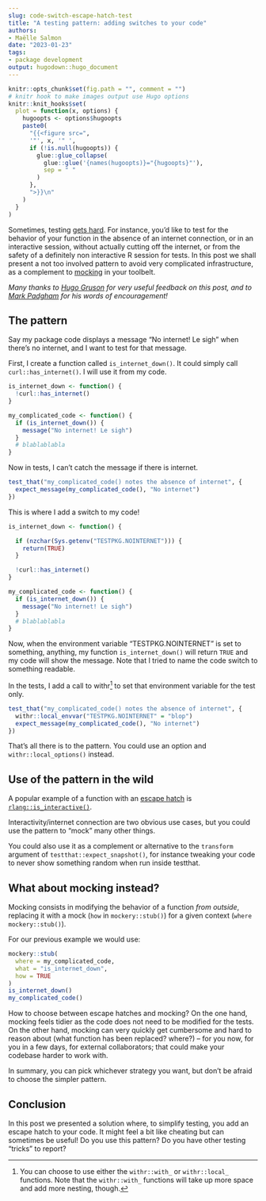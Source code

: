 ```yaml
---
slug: code-switch-escape-hatch-test
title: "A testing pattern: adding switches to your code" 
authors: 
- Maëlle Salmon 
date: "2023-01-23" 
tags: 
- package development 
output: hugodown::hugo_document
---
```


```r

knitr::opts_chunk$set(fig.path = "", comment = "")
# knitr hook to make images output use Hugo options
knitr::knit_hooks$set(
  plot = function(x, options) {
    hugoopts <- options$hugoopts
    paste0(
      "{{<figure src=",
      '"', x, '" ',
      if (!is.null(hugoopts)) {
        glue::glue_collapse(
          glue::glue('{names(hugoopts)}="{hugoopts}"'),
          sep = " "
        )
      },
      ">}}\n"
    )
  }
)

```

Sometimes, testing [gets hard](https://r-pkgs.org/testing-advanced.html#when-testing-gets-hard).
For instance, you'd like to test for the behavior of your function in the absence of an internet connection, or in an interactive session, without actually cutting off the internet, or from the safety of a definitely non interactive R session for tests.
In this post we shall present a not too involved pattern to avoid very complicated infrastructure, as a complement to [mocking](/2019/10/29/mocking/) in your toolbelt.

*Many thanks to [Hugo Gruson](/authors/hugo-gruson/) for very useful feedback on this post, and to [Mark Padgham](https://mpadge.github.io/) for his words of encouragement!*

## The pattern

Say my package code displays a message "No internet! Le sigh" when there's no internet, and I want to test for that message.

First, I create a function called `is_internet_down()`.
It could simply call `curl::has_internet()`.
I will use it from my code.

```r
is_internet_down <- function() {
  !curl::has_internet()
}

my_complicated_code <- function() {
  if (is_internet_down()) {
    message("No internet! Le sigh")
  }
  # blablablabla
}
```

Now in tests, I can't catch the message if there is internet.

```r
test_that("my_complicated_code() notes the absence of internet", {
  expect_message(my_complicated_code(), "No internet")
})
```

This is where I add a switch to my code!

```r
is_internet_down <- function() {

  if (nzchar(Sys.getenv("TESTPKG.NOINTERNET"))) {
    return(TRUE)
  }

  !curl::has_internet()
}

my_complicated_code <- function() {
  if (is_internet_down()) {
    message("No internet! Le sigh")
  }
  # blablablabla
}
```

Now, when the environment variable "TESTPKG.NOINTERNET" is set to something, anything, my function `is_internet_down()` will return `TRUE` and my code will show the message.
Note that I tried to name the code switch to something readable.

In the tests, I add a call to withr[^1] to set that environment variable for the test only.

[^1]: You can choose to use either the `withr::with_` or `withr::local_` functions.
    Note that the `withr::with_` functions will take up more space and add more nesting, though.

```r
test_that("my_complicated_code() notes the absence of internet", {
  withr::local_envvar("TESTPKG.NOINTERNET" = "blop")
  expect_message(my_complicated_code(), "No internet")
})
```

That's all there is to the pattern.
You could use an option and `withr::local_options()` instead.

## Use of the pattern in the wild

A popular example of a function with an [escape hatch](https://twitter.com/JennyBryan/status/1613976157501927424) is [`rlang::is_interactive()`](https://rlang.r-lib.org/reference/is_interactive.html).

Interactivity/internet connection are two obvious use cases, but you could use the pattern to "mock" many other things.

You could also use it as a complement or alternative to the `transform` argument of `testthat::expect_snapshot()`, for instance tweaking your code to never show something random when run inside testthat.

## What about mocking instead?

Mocking consists in modifying the behavior of a function *from outside*, replacing it with a mock (`how` in `mockery::stub()`) for a given context (`where` `mockery::stub()`).

For our previous example we would use:

```r
mockery::stub(
  where = my_complicated_code,
  what = "is_internet_down", 
  how = TRUE
)
is_internet_down()
my_complicated_code()
```

How to choose between escape hatches and mocking?
On the one hand, mocking feels tidier as the code does not need to be modified for the tests.
On the other hand, mocking can very quickly get cumbersome and hard to reason about (what function has been replaced? where?) -- for you now, for you in a few days, for external collaborators; that could make your codebase harder to work with.

In summary, you can pick whichever strategy you want, but don't be afraid to choose the simpler pattern.

## Conclusion

In this post we presented a solution where, to simplify testing, you add an escape hatch to your code.
It might feel a bit like cheating but can sometimes be useful!
Do you use this pattern?
Do you have other testing "tricks" to report?

